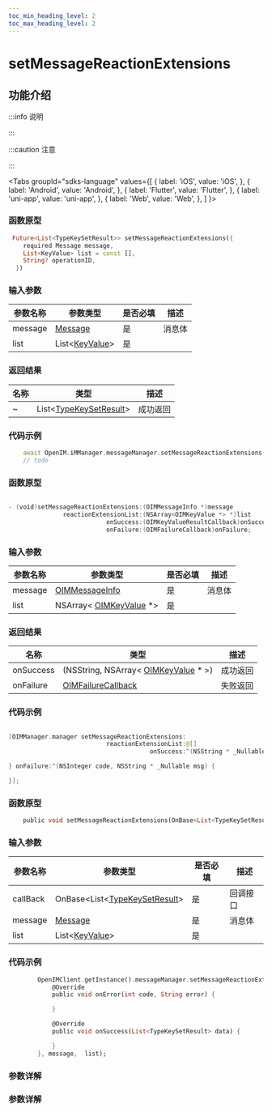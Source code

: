 ```yaml
---
toc_min_heading_level: 2
toc_max_heading_level: 2
---
```


# setMessageReactionExtensions

## 功能介绍

:::info 说明

:::

:::caution 注意

:::

<Tabs
groupId="sdks-language"
values={[
{ label: 'iOS', value: 'iOS', },
{ label: 'Android', value: 'Android', },
{ label: 'Flutter', value: 'Flutter', },
{ label: 'uni-app', value: 'uni-app', },
{ label: 'Web', value: 'Web', },
]
}>

<TabItem value="Flutter">

### 函数原型

```dart showLineNumbers
 Future<List<TypeKeySetResult>> setMessageReactionExtensions({
    required Message message,
    List<KeyValue> list = const [],
    String? operationID,
  })
```

### 输入参数

| 参数名称 | 参数类型                                               | 是否必填 | 描述   |
| -------- | ------------------------------------------------------ | -------- | ------ |
| message  | [Message](docs/sdks/class/message/messageInfo.mdx)     | 是       | 消息体 |
| list     | List<[KeyValue](docs/sdks/class/message/keyValue.mdx)> | 是       |        |

### 返回结果

| 名称 | 类型                                                           | 描述     |
| ---- | -------------------------------------------------------------- | -------- |
| ~    | List<[TypeKeySetResult](docs/sdks/class/message/keyValue.mdx)> | 成功返回 |

### 代码示例

```dart showLineNumbers
    await OpenIM.iMManager.messageManager.setMessageReactionExtensions(message: message,list: []);
    // todo
```

</TabItem>

<TabItem value="iOS">

### 函数原型

```swift showLineNumbers

- (void)setMessageReactionExtensions:(OIMMessageInfo *)message
               reactionExtensionList:(NSArray<OIMKeyValue *> *)list
                           onSuccess:(OIMKeyValueResultCallback)onSuccess
                           onFailure:(OIMFailureCallback)onFailure;

```

### 输入参数

| 参数名称 | 参数类型                                                         | 是否必填 | 描述   |
| -------- | ---------------------------------------------------------------- | -------- | ------ |
| message  | [OIMMessageInfo](docs/sdks/class/message/messageInfo.mdx)        | 是       | 消息体 |
| list     | NSArray< [OIMKeyValue](docs/sdks/class/message/keyValue.mdx) \*> | 是       |        |

### 返回结果

| 名称      | 类型                                                                          | 描述     |
| --------- | ----------------------------------------------------------------------------- | -------- |
| onSuccess | (NSString, NSArray< [OIMKeyValue](docs/sdks/class/message/keyValue.mdx) \* >) | 成功返回 |
| onFailure | [OIMFailureCallback](docs/sdks/callback/onError.mdx)                          | 失败返回 |

### 代码示例

```swift showLineNumbers

[OIMManager.manager setMessageReactionExtensions:
                           reactionExtensionList:@[]
                                       onSuccess:^(NSString * _Nullable msgID, NSArray<OIMKeyValue *> * _Nullable result) {

} onFailure:^(NSInteger code, NSString * _Nullable msg) {

}];

```

</TabItem>

<TabItem value="Android">

### 函数原型

```dart showLineNumbers
    public void setMessageReactionExtensions(OnBase<List<TypeKeySetResult>> base, Message message, List<KeyValue> list)
```

### 输入参数

| 参数名称 | 参数类型                                                               | 是否必填 | 描述     |
| -------- | ---------------------------------------------------------------------- | -------- | -------- |
| callBack | OnBase<List<[TypeKeySetResult](docs/sdks/class/message/keyValue.mdx)\> | 是       | 回调接口 |
| message  | [Message](docs/sdks/class/message/messageInfo.mdx)                     | 是       | 消息体   |
| list     | List<[KeyValue](docs/sdks/class/message/keyValue.mdx)>                 | 是       |          |

### 代码示例

```dart showLineNumbers
        OpenIMClient.getInstance().messageManager.setMessageReactionExtensions(new OnBase<List<TypeKeySetResult>>() {
            @Override
            public void onError(int code, String error) {

            }

            @Override
            public void onSuccess(List<TypeKeySetResult> data) {

            }
        }, message,  list);
```

</TabItem>

<TabItem value="Web">

### 参数详解

</TabItem>

<TabItem value="uni-app">

### 参数详解

</TabItem>

</Tabs>

